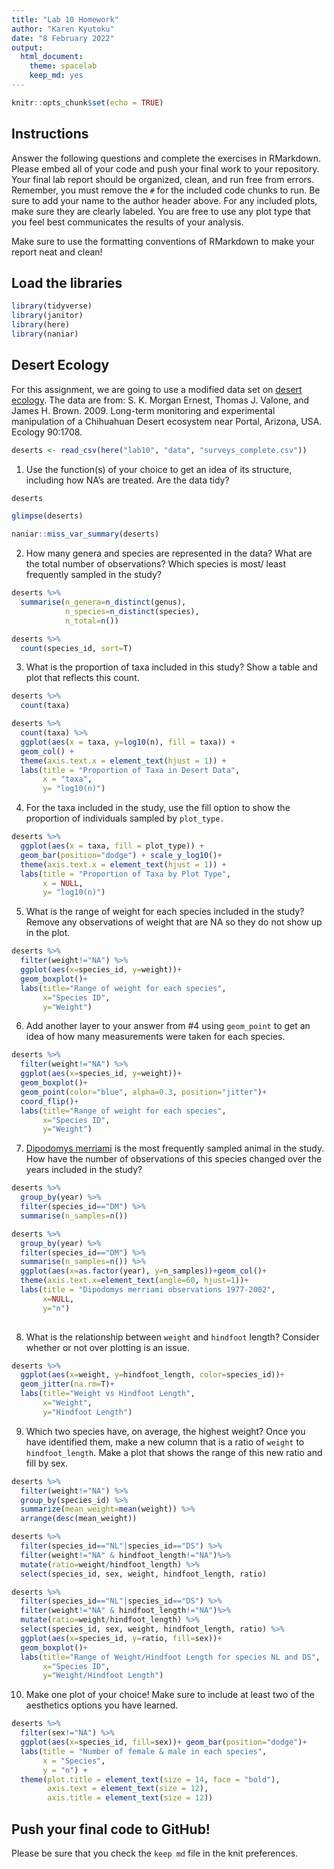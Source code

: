 ```yaml
---
title: "Lab 10 Homework"
author: "Karen Kyutoku"
date: "8 February 2022"
output:
  html_document: 
    theme: spacelab
    keep_md: yes
---
```


```r
knitr::opts_chunk$set(echo = TRUE)
```

## Instructions
Answer the following questions and complete the exercises in RMarkdown. Please embed all of your code and push your final work to your repository. Your final lab report should be organized, clean, and run free from errors. Remember, you must remove the `#` for the included code chunks to run. Be sure to add your name to the author header above. For any included plots, make sure they are clearly labeled. You are free to use any plot type that you feel best communicates the results of your analysis.  

Make sure to use the formatting conventions of RMarkdown to make your report neat and clean!  

## Load the libraries
```r
library(tidyverse)
library(janitor)
library(here)
library(naniar)
``` 

## Desert Ecology
For this assignment, we are going to use a modified data set on [desert ecology](http://esapubs.org/archive/ecol/E090/118/). The data are from: S. K. Morgan Ernest, Thomas J. Valone, and James H. Brown. 2009. Long-term monitoring and experimental manipulation of a Chihuahuan Desert ecosystem near Portal, Arizona, USA. Ecology 90:1708.
```r
deserts <- read_csv(here("lab10", "data", "surveys_complete.csv"))
```

1. Use the function(s) of your choice to get an idea of its structure, including how NA's are treated. Are the data tidy?  
```r
deserts
```

```r
glimpse(deserts)
```
```r
naniar::miss_var_summary(deserts)
```

2. How many genera and species are represented in the data? What are the total number of observations? Which species is most/ least frequently sampled in the study?
```r
deserts %>% 
  summarise(n_genera=n_distinct(genus),
            n_species=n_distinct(species),
            n_total=n())
```
```r
deserts %>% 
  count(species_id, sort=T)
```


3. What is the proportion of taxa included in this study? Show a table and plot that reflects this count.
```r
deserts %>% 
  count(taxa)
```
```r
deserts %>% 
  count(taxa) %>% 
  ggplot(aes(x = taxa, y=log10(n), fill = taxa)) +
  geom_col() +
  theme(axis.text.x = element_text(hjust = 1)) +
  labs(title = "Proportion of Taxa in Desert Data",
       x = "taxa",
       y= "log10(n)")
```

4. For the taxa included in the study, use the fill option to show the proportion of individuals sampled by `plot_type.`
```r
deserts %>% 
  ggplot(aes(x = taxa, fill = plot_type)) +
  geom_bar(position="dodge") + scale_y_log10()+
  theme(axis.text.x = element_text(hjust = 1)) +
  labs(title = "Proportion of Taxa by Plot Type",
       x = NULL,
       y= "log10(n)")
```


5. What is the range of weight for each species included in the study? Remove any observations of weight that are NA so they do not show up in the plot.
```r
deserts %>% 
  filter(weight!="NA") %>% 
  ggplot(aes(x=species_id, y=weight))+ 
  geom_boxplot()+
  labs(title="Range of weight for each species",
       x="Species ID",
       y="Weight")
```

6. Add another layer to your answer from #4 using `geom_point` to get an idea of how many measurements were taken for each species.
```r
deserts %>% 
  filter(weight!="NA") %>% 
  ggplot(aes(x=species_id, y=weight))+ 
  geom_boxplot()+
  geom_point(color="blue", alpha=0.3, position="jitter")+
  coord_flip()+
  labs(title="Range of weight for each species",
       x="Species ID",
       y="Weight")

```


7. [Dipodomys merriami](https://en.wikipedia.org/wiki/Merriam's_kangaroo_rat) is the most frequently sampled animal in the study. How have the number of observations of this species changed over the years included in the study?
```r
deserts %>% 
  group_by(year) %>% 
  filter(species_id=="DM") %>% 
  summarise(n_samples=n())
```
```r
deserts %>% 
  group_by(year) %>% 
  filter(species_id=="DM") %>% 
  summarise(n_samples=n()) %>% 
  ggplot(aes(x=as.factor(year), y=n_samples))+geom_col()+
  theme(axis.text.x=element_text(angle=60, hjust=1))+
  labs(title = "Dipodomys merriami observations 1977-2002",
       x=NULL,
       y="n")
  
```

8. What is the relationship between `weight` and `hindfoot` length? Consider whether or not over plotting is an issue.
```r
deserts %>% 
  ggplot(aes(x=weight, y=hindfoot_length, color=species_id))+
  geom_jitter(na.rm=T)+
  labs(title="Weight vs Hindfoot Length",
       x="Weight",
       y="Hindfoot Length")
```


9. Which two species have, on average, the highest weight? Once you have identified them, make a new column that is a ratio of `weight` to `hindfoot_length`. Make a plot that shows the range of this new ratio and fill by sex.
```r
deserts %>% 
  filter(weight!="NA") %>% 
  group_by(species_id) %>% 
  summarize(mean_weight=mean(weight)) %>% 
  arrange(desc(mean_weight))
```
```r
deserts %>% 
  filter(species_id=="NL"|species_id=="DS") %>% 
  filter(weight!="NA" & hindfoot_length!="NA")%>% 
  mutate(ratio=weight/hindfoot_length) %>% 
  select(species_id, sex, weight, hindfoot_length, ratio)
```
```r
deserts %>% 
  filter(species_id=="NL"|species_id=="DS") %>% 
  filter(weight!="NA" & hindfoot_length!="NA")%>% 
  mutate(ratio=weight/hindfoot_length) %>% 
  select(species_id, sex, weight, hindfoot_length, ratio) %>% 
  ggplot(aes(x=species_id, y=ratio, fill=sex))+
  geom_boxplot()+
  labs(title="Range of Weight/Hindfoot Length for species NL and DS",
       x="Species ID",
       y="Weight/Hindfoot Length")
```


10. Make one plot of your choice! Make sure to include at least two of the aesthetics options you have learned.
```r
deserts %>% 
  filter(sex!="NA") %>% 
  ggplot(aes(x=species_id, fill=sex))+ geom_bar(position="dodge")+
  labs(title = "Number of female & male in each species",
       x = "Species",
       y = "n") +
  theme(plot.title = element_text(size = 14, face = "bold"),
        axis.text = element_text(size = 12),
        axis.title = element_text(size = 12))

```

## Push your final code to GitHub!
Please be sure that you check the `keep md` file in the knit preferences. 